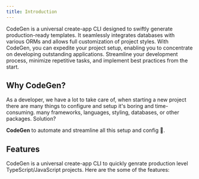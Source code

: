 ```yaml
---
title: Introduction
---
```

 
 CodeGen is a universal create-app CLI designed to swiftly generate production-ready templates. It seamlessly integrates databases with various ORMs and allows full customization of project styles. With CodeGen, you can expedite your project setup, enabling you to concentrate on developing outstanding applications. Streamline your development process, minimize repetitive tasks, and implement best practices from the start.

## Why CodeGen?

As a developer, we have a lot to take care of, when starting a new project there are many things to configure and setup it's boring and time-consuming. many frameworks, languages, styling, databases, or other packages. Solution?

**CodeGen** to automate and streamline all this setup and config 🚀.

## Features
CodeGen is a universal create-app CLI to quickly genrate production level TypeScript/JavaScript projects. Here are the some of the features:

<Features/>


